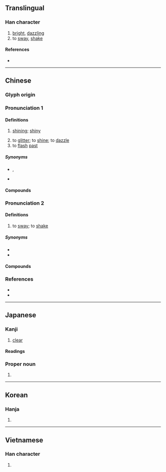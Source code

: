 {{also|晄}}
{{character info}}
==Translingual==

===Han character===
{{Han char|rn=72|rad=日|as=06|sn=10|four=60211|canj=AFMU|ids=⿱日光}}

# [[bright]], [[dazzling]]
# to [[sway]], [[shake]]

====References====
* {{Han ref|kx=0494.240|dkj=13891|dj=0860.010|hdz=21507.060|uh=6643|ud=26179|bh=AECC|bd=44748}}

----

==Chinese==
{{zh-forms}}

===Glyph origin===
{{Han etym}}

===Pronunciation 1===
{{zh-pron
|m=huǎng
|c=fong2
|mc=
|oc=
|cat=a,v
}}

{{attn|ltc}}{{attn|och|Middle+Old Chinese needs to be distributed}}
{{attention|nan|
|mn=hóng/qz:hōng/qz:hǒng/qz,tw,xm:hóaⁿ/twv:hián
}}

====Definitions====
{{zh-hanzi}}

# {{lb|zh|literary}} [[shining]]; [[shiny]]
# to [[glitter]]; to [[shine]]; to [[dazzle]]
# to [[flash]] [[past]]

=====Synonyms=====
* {{s|shining}} {{zh-l|朗朗}}, {{zh-l|明亮}}
* {{s|to glitter}}
{{zh-syn-saurus|閃動}}

====Compounds====
{{zh-der|亮晃晃|一晃:yīhuǎng|一晃眼|油晃晃|晃耀|白晃晃|明晃晃|晃朗|精晃晃|虛晃一招}}

===Pronunciation 2===
{{zh-pron
|m=huàng
|c=fong2
|mc=
|oc=
|cat=v
}}

====Definitions====
{{zh-hanzi}}

# to [[sway]]; to [[shake]]

=====Synonyms=====
* {{zh-l|擺}}
* {{zh-l|搖}}

====Compounds====
{{zh-der|一搖三晃|一晃:yīhuàng|晃悠|晃晃悠悠|搖搖晃晃|晃動|晃來晃去|晃晃蕩蕩|晃蕩|東轉西晃|搖頭晃腦|晃搖|打晃兒|晃腦|搖晃}}

===References===
* {{R:twedu|A01797}}
* {{R:yue:jyut.net}}

{{zh-cat|Intermediate}}

----

==Japanese==

===Kanji===
{{ja-kanji|grade=n|rs=日06}}

# [[clear]]

====Readings====
{{ja-readings
|goon=おう
|kanon=こう
|kun=あきらか
|nanori=あき, あきつぐ, あきのり, あきら, あつし, こう, こうじ, こうしょう, こうそう, てる, のぼる, ひかり, ひかる, みつ, みつる
}}

===Proper noun===
{{ja-pos|あきら|proper}}

# {{given name|ja|male|sort=あきら}}

----

==Korean==

===Hanja===
{{ko-hanja|hangeul=황|eumhun=|rv=hwang|mr=hwang|y=hwang}}

# {{rfdef|ko|sort=日06}}

----

==Vietnamese==

===Han character===
{{vi-hantu|[[quáng]], [[hoảng]], [[quàng]]|rs=日06}}

# {{rfdef|vi}}